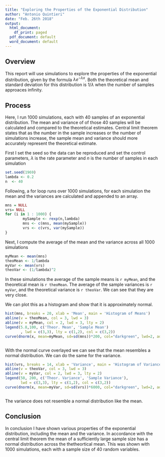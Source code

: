 ---
title: "Exploring the Properties of the Exponential Distribution"
author: "Antonio Quintieri"
date: "Feb. 26th 2018"
output:
  html_document:
    df_print: paged
  pdf_document: default
  word_document: default
---

## Overview
This report will use simulations to explore the properties of the exponential distribution, given by the formula $\lambda e^{-\lambda x}$. Both the theoretical mean and standard deviation for this distribution is $1/\lambda$ when the number of samples approaces infinity.

## Process
Here, I run 1000 simulations, each with 40 samples of an exponential distribution. The mean and variance of of those 40 samples will be calculated and compared to the theoretical estimates. Central limit theorem states that as the number in the sample increases or the number of simulations increase, the sample mean and variance should more accurately represent the theoretical estimate.

First I set the seed so the data can be reproduced and set the control parameters, $\lambda$ is the rate parameter and $n$ is the number of samples in each simulation
```{r}
set.seed(1969)
lambda <- 0.2
n  <- 40
```
Following, a for loop runs over 1000 simulations, for each simulation the mean and the variances are calculated and appended to an array. 
```{r}
mns = NULL
vrs= NULL
for (i in 1 : 1000) {
        mySample <- rexp(n,lambda)
        mns <- c(mns, mean(mySample))
        vrs <- c(vrs, var(mySample))
}
```
Next, I compute the average of the mean and the variance across all 1000 simulations

```{r}
myMean <- mean(mns)
theoMean <- 1/lambda
myVar <- mean(vrs)
theoVar <- (1/lambda)^2
```

In these simulations the average of the sample means is `r myMean`, and the theoretical mean is `r theoMean`. The average of the sample variances is `r myVar`, and the theoretical variance is `r theoVar`. We can see that they are very close. 

We can plot this as a histogram and show that it is approximately normal.
```{r}
hist(mns, breaks = 20, xlab = 'Mean', main = 'Histogram of Means')
abline(v = theoMean, col = 3, lwd = 3)
abline(v = myMean, col = 2, lwd = 3, lty = 2)
legend(5.8,100, c('Theor. Mean', 'Sample Mean')
       , lwd = c(3,3), lty = c(1,2), col = c(3,2))
curve(dnorm(x, mean=myMean, sd=sd(mns))*200, col="darkgreen", lwd=2, add=TRUE)
```
```{r}
```
With the normal curve overlayed we can see that the mean resembles a normal distribution.
We can do the same for the variance.
```{r}
hist(vrs, breaks = 14, xlab = 'Variance', main = 'Histogram of Variance')
abline(v = theoVar, col = 3, lwd = 3)
abline(v = myVar, col = 2, lwd = 3, lty = 2)
legend(50, 200, c('Theor. Variance', 'Sample Variance'),
       lwd = c(3,3), lty = c(1,2), col = c(3,2))
curve(dnorm(x, mean=myVar, sd=sd(vrs))*6000, col="darkgreen", lwd=2, add=TRUE)

```
```{r}
```
The variance does not resemble a normal distribution like the mean. 

## Conclusion
In conclusion I have shown various properties of the exponential distribution, including the mean and the variance. In accordance with the central limit theorem the mean of a sufficiently large sample size has a normal distribution across the thetheortical mean. This was shown with 1000 simulations, each with a sample size of 40 random variables.